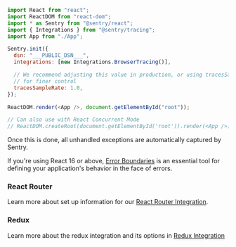 ```javascript
import React from "react";
import ReactDOM from "react-dom";
import * as Sentry from "@sentry/react";
import { Integrations } from "@sentry/tracing";
import App from "./App";

Sentry.init({
  dsn: "___PUBLIC_DSN___",
  integrations: [new Integrations.BrowserTracing()],

  // We recommend adjusting this value in production, or using tracesSampler
  // for finer control
  tracesSampleRate: 1.0,
});

ReactDOM.render(<App />, document.getElementById("root"));

// Can also use with React Concurrent Mode
// ReactDOM.createRoot(document.getElementById('root')).render(<App />);
```

Once this is done, all unhandled exceptions are automatically captured by Sentry.

If you're using React 16 or above, [Error Boundaries](components/errorboundary/) is an essential tool for defining your application's behavior in the face of errors.


### React Router

Learn more about set up information for our [React Router Integration](configuration/integrations/react-router/).

### Redux

Learn more about the redux integration and its options in [Redux Integration](configuration/integrations/redux/)
